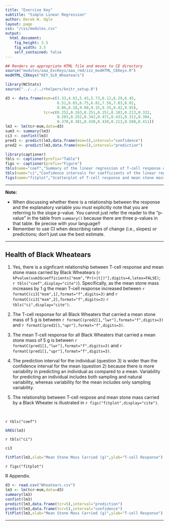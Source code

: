 ```yaml
---
title: "Exercise Key"
subtitle: "Simple Linear Regression"
author: Derek H. Ogle
layout: page
css: "/css/modules.css"
output:
  html_document:
    fig_height: 3.5
    fig_width: 3.5
    self_contained: false
---
```


```r
## Renders an appropriate HTML file and moves to CE directory
source("modules/aaa_ExcKeys/aaa_rmd/zzz_modHTML_CEKeys.R")
modHTML_CEKeys("KEY_SLR_Wheatears")
```

```r
library(NCStats)
source("../../../rhelpers/knitr_setup.R")

d3 <- data.frame(msm=c(3.33,4.62,5.43,5.73,6.12,6.29,6.45,
                       6.51,6.65,6.75,6.81,7.56,7.83,8.02,
                       8.06,8.18,9.08,9.15,9.35,9.42,9.95),
                 tcr=c(0.252,0.263,0.251,0.251,0.183,0.213,0.332,
                       0.203,0.252,0.342,0.471,0.431,0.312,0.304,
                       0.370,0.381,0.430,0.430,0.213,0.508,0.411))
lm3 <- lm(tcr~msm,data=d3)
sum3 <- summary(lm3)
ci3 <- confint(lm3)
pred1 <- predict(lm3,data.frame(msm=5),interval="confidence")
pred2 <- predict(lm3,data.frame(msm=5),interval="prediction")

library(captioner)
tbls <- captioner(prefix="Table")
figs <- captioner(prefix="Figure")
tbls(name="coef","Summary of the linear regression of T-cell response on mean stone mass carried by Black Wheaters.")
tbls(name="ci","Confidence intervals for coefficients of the linear regression of T-cell response on mean stone mass carried by Black Wheaters.")
figs(name="fitplot","Scatterplot of T-cell response and mean stone mass carried by Black Wheaters with the best-fit line.")
```

----

<div class="alert alert-warning">
<strong>Note:</strong> 
<ul>
  <li>When discussing whether there is a relationship between the response and the explanatory variable you must explicitly note that you are referring to the slope p-value. You cannot just refer the reader to the "p-value" in the table from `summary()` because there are three p-values in that table. Be precise with your language!!</li>
  <li>Remember to use CI when describing rates of change (i.e., slopes) or predictions; don't just use the best estimate.</li>
</ul>
</div>

----

## Health of Black Wheatears

1. Yes, there is a signficant relationship between T-cell response and mean stone mass carried by Black Wheatears (`r kPvalue(sum3$coefficients["msm","Pr(>|t|)"],digits=4,latex=FALSE)`; `r tbls("coef",display="cite")`). Specifically, as the mean stone mass increases by 1 g the mean T-cell response increased between `r formatC(ci3["msm",1],format="f",digits=3)` and `r formatC(ci3["msm",2],format="f",digits=3)` `r tbls("ci",display="cite")`.

1. The T-cell response for all Black Wheaters that carried a mean stone mass of 5 g is between `r formatC(pred2[1,"lwr"],format="f",digits=3)` and `r formatC(pred2[1,"upr"],format="f",digits=3)`.

1. The mean T-cell response for all Black Wheaters that carried a mean stone mass of 5 g is between `r formatC(pred1[1,"lwr"],format="f",digits=3)` and `r formatC(pred1[1,"upr"],format="f",digits=3)`.

1. The prediction interval for the individual (question 3) is wider than the confidence interval for the mean (question 2) because there is more variability in predicting an individual as compared to a mean. Variability for predicting an individual includes both sampling and natural variability, whereas variability for the mean includes only sampling variability.

1. The relationship between T-cell respose and mean stone mass carried by a Black Wheater is illustrated in `r figs("fitplot",display="cite")`.

&nbsp;

`r tbls("coef")`

```r
kREG(lm3)
```

`r tbls("ci")`

```r
ci3
```

```r
fitPlot(lm3,xlab="Mean Stone Mass Carried (g)",ylab="T-cell Response")
```

`r figs("fitplot")`


R Appendix.
```r
d3 <- read.csv("Wheatears.csv")
lm3 <- lm(tcr~msm,data=d3)
summary(lm3)
confint(lm3)
predict(lm3,data.frame(tcr=5),interval="prediction")
predict(lm3,data.frame(tcr=5),interval="confidence")
fitPlot(lm3,xlab="Mean Stone Mass Carried (g)",ylab="T-cell Response")
```

----
